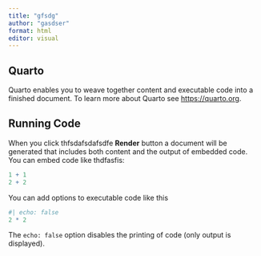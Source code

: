 ```yaml
---
title: "gfsdg"
author: "gasdser"
format: html
editor: visual
---
```


## Quarto

Quarto enables you to weave together content and executable code into a finished document. To learn more about Quarto see <https://quarto.org>.

## Running Code

When you click thfsdafsdafsdfe **Render** button a document will be generated that includes both content and the output of embedded code. You can embed code like thdfasfis:

```r
1 + 1
2 + 2
```

You can add options to executable code like this

```r
#| echo: false
2 * 2
```

The `echo: false` option disables the printing of code (only output is displayed).

